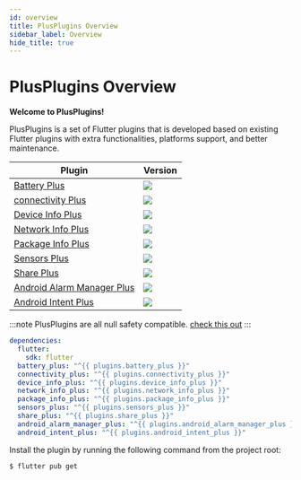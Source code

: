 ```yaml
---
id: overview
title: PlusPlugins Overview
sidebar_label: Overview
hide_title: true
---
```


<h1 style={{ textAlign: "center", marginBottom: "4rem" }}>
  PlusPlugins Overview
</h1>

**Welcome to PlusPlugins!**

PlusPlugins is a set of Flutter plugins that is developed based on existing Flutter plugins with extra functionalities, platforms support, and better maintenance.

| Plugin                                                            | Version                                                                   |
| ----------------------------------------------------------------- | ------------------------------------------------------------------------- |
| [Battery Plus](/docs/battery_plus/overview)                             | <img src="https://img.shields.io/pub/v/battery_plus.svg" />               |
| [connectivity Plus](/docs/connectivity_plus/overview)                   | <img src="https://img.shields.io/pub/v/connectivity_plus.svg" />          |
| [Device Info Plus](/docs/device_info_plus/overview)                     | <img src="https://img.shields.io/pub/v/device_info_plus.svg" />           |
| [Network Info Plus](/docs/network_info_plus/overview)                   | <img src="https://img.shields.io/pub/v/network_info_plus.svg" />          |
| [Package Info Plus](/docs/package_info_plus/overview)                   | <img src="https://img.shields.io/pub/v/package_info_plus.svg" />          |
| [Sensors Plus](/docs/sensors_plus/overview)                             | <img src="https://img.shields.io/pub/v/sensors_plus.svg" />               |
| [Share Plus](/docs/share_plus/overview)                                 | <img src="https://img.shields.io/pub/v/share_plus.svg" />                 |
| [Android Alarm Manager Plus](/docs/android_alarm_manager_plus/overview) | <img src="https://img.shields.io/pub/v/android_alarm_manager_plus.svg" /> |
| [Android Intent Plus](/docs/android_intent_plus/overview)               | <img src="https://img.shields.io/pub/v/android_intent_plus.svg" />        |

:::note
PlusPlugins are all null safety compatible. [check this out](/docs/null_safety)
:::

```yaml title="pubspec.yaml"
dependencies:
  flutter:
    sdk: flutter
  battery_plus: "^{{ plugins.battery_plus }}"
  connectivity_plus: "^{{ plugins.connectivity_plus }}"
  device_info_plus: "^{{ plugins.device_info_plus }}"
  network_info_plus: "^{{ plugins.network_info_plus }}"
  package_info_plus: "^{{ plugins.package_info_plus }}"
  sensors_plus: "^{{ plugins.sensors_plus }}"
  share_plus: "^{{ plugins.share_plus }}"
  android_alarm_manager_plus: "^{{ plugins.android_alarm_manager_plus }}"
  android_intent_plus: "^{{ plugins.android_intent_plus }}"
```

Install the plugin by running the following command from the project root:

```bash
$ flutter pub get
```
